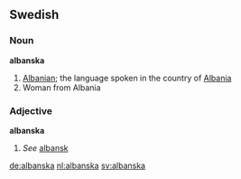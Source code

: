 ==Swedish==
===Noun===
'''albanska'''

#[[Albanian]]; the language spoken in the country of [[Albania]]
#Woman from Albania

===Adjective===
'''albanska'''

#''See'' [[albansk]]

[[de:albanska]]
[[nl:albanska]]
[[sv:albanska]]